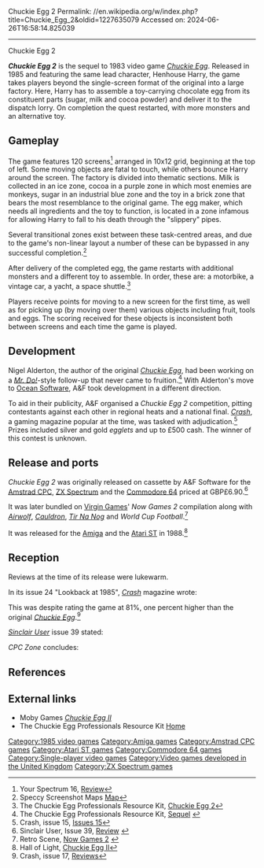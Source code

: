 Chuckie Egg 2
Permalink: //en.wikipedia.org/w/index.php?title=Chuckie_Egg_2&oldid=1227635079
Accessed on: 2024-06-26T16:58:14.825039



------
Chuckie Egg 2
{{Short description|1985 video game}}
{{Infobox video game
| title = Chuckie Egg 2
| image = Chuckie Egg 2 (Cover Game).jpg
| developer = A&F Software
| publisher = A&F Software<br>Pick & Choose
| designer = Pete Waterfield<br>Sean Townsend<br>A&F R&D Team
| released = 1985
| genre = [[Action-adventure game|Action adventure]]
| modes = [[Single-player video game|Single-player]]
| platforms = [[ZX Spectrum]], [[Commodore 64]], [[Amstrad CPC]], [[Atari ST]], [[Amiga]]
}}

'''''Chuckie Egg 2''''' is the sequel to 1983 video game ''[[Chuckie Egg]]''. Released in 1985 and featuring the same lead character, Henhouse Harry, the game takes players beyond the single-screen format of the original into a large factory. Here, Harry has to assemble a toy-carrying chocolate egg from its constituent parts (sugar, milk and cocoa powder) and deliver it to the dispatch lorry. On completion the quest restarted, with more monsters and an alternative toy.

== Gameplay==
The game features 120 screens<ref>Your Spectrum 16, [http://www.users.globalnet.co.uk/~jg27paw4/yr16/yr16_39.htm Review]</ref> arranged in 10x12 grid, beginning at the top of left. Some moving objects are fatal to touch, while others bounce Harry around the screen. The factory is divided into thematic sections. Milk is collected in an ice zone, cocoa in a purple zone in which most enemies are monkeys, sugar in an industrial blue zone and the toy in a brick zone that bears the most resemblance to the original game. The egg maker, which needs all ingredients and the toy to function, is located in a zone infamous for allowing Harry to fall to his death through the "slippery" pipes.

Several transitional zones exist between these task-centred areas, and due to the game's non-linear layout a number of these can be bypassed in any successful completion.<ref>Speccy Screenshot Maps [http://maps.speccy.cz/map.php?id=ChuckieEgg2&sort=2&part=1&ath= Map]</ref>

After delivery of the completed egg, the game restarts with additional monsters and a different toy to assemble. In order, these are: a motorbike, a vintage car, a yacht, a space shuttle.<ref>The Chuckie Egg Professionals Resource Kit, [http://www.bagshot-row.org/chuckie-egg/gameplay.html#chuckieegg2 Chuckie Egg 2]</ref>

Players receive points for moving to a new screen for the first time, as well as for picking up (by moving over them) various objects including fruit, tools and eggs. The scoring received for these objects is inconsistent both between screens and each time the game is played.

== Development ==
Nigel Alderton, the author of the original ''[[Chuckie Egg]]'', had been working on a ''[[Mr. Do!]]''-style follow-up that never came to fruition.<ref>The Chuckie Egg Professionals Resource Kit, [http://www.bagshot-row.org/chuckie-egg/chuckieapple.html Sequel] {{webarchive|url=https://web.archive.org/web/20080415161731/http://www.bagshot-row.org/chuckie-egg/chuckieapple.html |date=2008-04-15}}</ref> With Alderton's move to [[Ocean Software]], A&F took development in a different direction.

To aid in their publicity, A&F organised a ''Chuckie Egg 2'' competition, pitting contestants against each other in regional heats and a national final. [[Crash (magazine)|''Crash'']], a gaming magazine popular at the time, was tasked with adjudication.<ref>Crash, issue 15, [http://www.crashonline.org.uk/15/news.htm Issues 15]</ref> Prizes included silver and gold ''egglets'' and up to £500 cash. The winner of this contest is unknown.

== Release and ports ==
''Chuckie Egg 2'' was originally released on cassette by A&F Software for the [[Amstrad CPC]], [[ZX Spectrum]] and the [[Commodore 64]] priced at GBP£6.90.<ref name=su>Sinclair User, Issue 39, [http://www.sincuser.f9.co.uk/039/sftwreb.htm Review] {{webarchive|url=https://web.archive.org/web/20070822045213/http://www.sincuser.f9.co.uk/039/sftwreb.htm |date=2007-08-22}}</ref>

It was later bundled on [[Virgin_Interactive|Virgin Games]]' ''Now Games 2'' compilation along with ''[[Airwolf#Video games|Airwolf]]'', ''[[Cauldron (video game)|Cauldron]]'', ''[[Tir Na Nog (video game)|Tir Na Nog]]'' and ''World Cup Football''.<ref>Retro Scene, [http://www.retroscene.co.uk/proddetail.asp?prod=spectrumnowgames2 Now Games 2] {{webarchive|url=https://web.archive.org/web/20070815011911/http://www.retroscene.co.uk/proddetail.asp?prod=spectrumnowgames2 |date=2007-08-15}}</ref>

It was released for the [[Amiga]] and the [[Atari ST]] in 1988.<ref>Hall of Light, [http://hol.abime.net/3023 Chuckie Egg II]</ref>

== Reception ==
Reviews at the time of its release were lukewarm.

In its issue 24 "Lookback at 1985", ''[[Crash (magazine)|Crash]]'' magazine wrote:

{{quote|A & F were also back with a follow up trying to recapture the enigmatic success of ''Chuckie Egg'' with the appropriately named ''Chuckie Egg 2''. In addictive terms it wasn't a patch on the first game, but it did offer numerous platform leaping locations and plenty of adventure elements to keep fans happy for some hours.<ref>Crash, issue 24, [http://www.crashonline.org.uk/24/lloyd85.htm Lookback at 1985]</ref>}}
This was despite rating the game at 81%, one percent higher than the original ''[[Chuckie Egg]]''.<ref>Crash, issue 17, [http://www.crashonline.org.uk/misc/reviews.htm Reviews]</ref>

''[[Sinclair User]]'' issue 39 stated:

{{quote|There is little or nothing original about the program, which relies heavily on all the old conventions of the genre, although to be fair A&F can lay some claim to having established a few of those conventions themselves. The graphics are lurid and not of the best detail, but have that special ''Chuckie Egg'' quality all the same. An improvement is the abolition of the requirement to complete each screen before proceeding further. That is no longer necessary, and the resulting maze of exits and entrances to different screens is one of the more complex we have seen.<ref name=su />}}

''CPC Zone'' concludes:

{{quote|While ''Chuckie Egg 2'' is not quite as gripping nor as addictive as the first game it is worth checking out if you are a JSW [''[[Jet Set Willy]]''] fan.<ref>CPC Zone, [http://www.cpczone.net/game/204 Game] {{Webarchive|url=https://web.archive.org/web/20071016171141/http://cpczone.net/game/204 |date=2007-10-16}} [http://www.cpczone.net/reviews/title/402 Reviews] {{Webarchive|url=https://web.archive.org/web/20081122120619/http://www.cpczone.net/reviews/title/402/ |date=2008-11-22}}</ref>}}

== References ==
<references />

== External links ==
* Moby Games [http://www.mobygames.com/game/chuckie-egg-ii ''Chuckie Egg II'']
* The Chuckie Egg Professionals Resource Kit [https://web.archive.org/web/20050409120954/http://www.bagshot-row.org/chuckie-egg/ Home]

[[Category:1985 video games]]
[[Category:Amiga games]]
[[Category:Amstrad CPC games]]
[[Category:Atari ST games]]
[[Category:Commodore 64 games]]
[[Category:Single-player video games]]
[[Category:Video games developed in the United Kingdom]]
[[Category:ZX Spectrum games]]